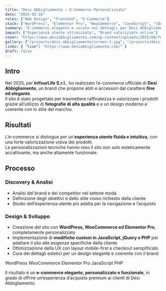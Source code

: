 ```yaml
---
title: "Desi Abbigliamento — E-Commerce Personalizzato"
date: "2025-03-10"
roles: ["Web Design", "Frontend", "E-Commerce"]
stack: ["WordPress", "Elementor Pro", "WooCommerce", "JavaScript", "jQuery", "PHP"]
summary: "E-commerce elegante e curato nei dettagli per Desi Abbigliamento, con personalizzazioni avanzate su WooCommerce ed Elementor."
impact: ["Esperienza utente ottimizzata", "Brand valorizzato online"]
cover: "https://www.desiabbigliamento.com/wp-content/uploads/2025/08/Tezza-6831-scaled.jpg"
gallery: ["/projects/desi-abbigliamento/screen-1.jpg", "/projects/desi-abbigliamento/screen-2.jpg"]
links: { "live": "https://www.desiabbigliamento.com/" }
draft: false
---
```



## Intro

Nel 2025, per **InYourLife S.r.l.**, ho realizzato l’e-commerce ufficiale di **Desi Abbigliamento**, un brand che propone abiti e accessori dal carattere **fine ed elegante**.  
Il sito è stato progettato per trasmettere raffinatezza e valorizzare i prodotti grazie all’utilizzo di **fotografie di alta qualità** e a un design moderno e coerente con lo stile del marchio.

## Risultati

L’e-commerce si distingue per un’**esperienza utente fluida e intuitiva**, con una forte valorizzazione visiva dei prodotti.  
Le personalizzazioni tecniche hanno reso il sito non solo esteticamente accattivante, ma anche altamente funzionale.

<div className="grid grid-cols-2 md:grid-cols-4 gap-4 my-8">
  <Kpi label="UX" value="Ottimizzata" />
  <Kpi label="Foto prodotto" value="Alta qualità" />
  <Kpi label="WooCommerce" value="Personalizzato" />
  <Kpi label="Brand identity" value="Rafforzata" />
</div>

## Processo

### Discovery & Analisi
- Analisi del brand e dei competitor nel settore moda  
- Definizione degli obiettivi e dello stile visivo richiesto dalla cliente  
- Studio dell’esperienza utente più adatta per la navigazione e l’acquisto  

### Design & Sviluppo
- Creazione del sito con **WordPress, WooCommerce ed Elementor Pro**, completamente personalizzato  
- Implementazione di **modifiche custom in JavaScript, jQuery e PHP** per adattare il sito alle esigenze specifiche della cliente  
- Ottimizzazione della UX con layout mobile-first e checkout semplificato  
- Cura dei dettagli estetici per un design elegante e coerente con il brand  

<div className="flex gap-2 mt-4">
  <Badge>WordPress</Badge>
  <Badge>WooCommerce</Badge>
  <Badge>Elementor Pro</Badge>
  <Badge>JavaScript</Badge>
  <Badge>PHP</Badge>
</div>

Il risultato è un **e-commerce elegante, personalizzato e funzionale**, in grado di offrire un’esperienza d’acquisto premium ai clienti di Desi Abbigliamento.